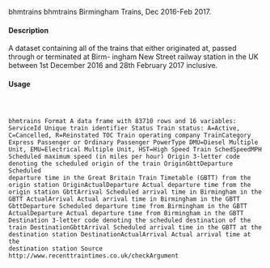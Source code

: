 bhmtrains
bhmtrains
Birmingham Trains, Dec 2016-Feb 2017.

#### Description

A dataset containing all of the trains that either originated at, passed through or terminated at Birm-
ingham New Street railway station in the UK between 1st December 2016 and 28th February 2017
inclusive.

#### Usage
<pre><code>

bhmtrains
Format
A data frame with 83710 rows and 16 variables:
ServiceId Unique train identifier
Status Train status: A=Active, C=Cancelled, R=Reinstated
TOC Train operating company
TrainCategory Express Passenger or Ordinary Passenger
PowerType DMU=Diesel Multiple Unit, EMU=Electrical Multiple Unit, HST=High Speed Train
SchedSpeedMPH Scheduled maximum speed (in miles per hour)
Origin 3-letter code denoting the scheduled origin of the train
OriginGbttDeparture Scheduled departure time in the Great Britain Train Timetable (GBTT)
from the origin station
OriginActualDeparture Actual departure time from the origin station
GbttArrival Scheduled arrival time in Birmingham in the GBTT
ActualArrival Actual arrival time in Birmingham in the GBTT
GbttDeparture Scheduled departure time from Birmingham in the GBTT
ActualDeparture Actual departure time from Birmingham in the GBTT
Destination 3-letter code denoting the scheduled destination of the train
DestinationGbttArrival Scheduled arrival time in the GBTT at the destination station
DestinationActualArrival Actual arrival time at the destination station
Source
http://www.recenttraintimes.co.uk/checkArgument
